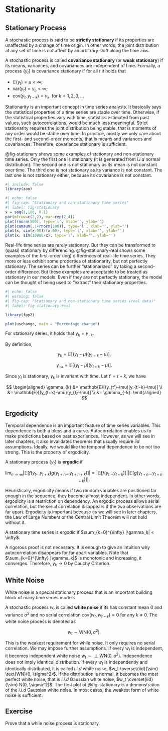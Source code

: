 # Stationarity

## Stationary Process

::: {#def-stationary}
A stochastic process is said to be **strictly stationary** if its
properties are unaffected by a change of time origin. In other words,
the joint distribution at any set of time is not affect by an arbitrary
shift along the time axis.
:::

::: {#def-covstationary}
A stochastic process is called **covariance stationary** (or **weak
stationary**) if its means, variances, and covariances are independent
of time. Formally, a process $\{y_t\}$ is covariance stationary if for
all $t$ it holds that

-   $\mathbb{E}(y_t) = \mu < \infty$;
-   $\text{var}(y_t) = \gamma_{_0} < \infty$;
-   $\text{cov}(y_t,y_{t-k})=\gamma_k$, for $k=1,2,3,\dots$
:::

Stationarity is an important concept in time series analysis. It
basically says the statistical properties of a time series are stable
over time. Otherwise, if the statistical properties vary with time,
statistics estimated from past values, such autocorrelations, would be
much less meaningful. Strict stationarity requires the joint
distribution being stable, that is moments of any order would be stable
over time. In practice, mostly we only care about the first- and
second-order moments, that is means and variances and covariances.
Therefore, covariance stationary is sufficient.

@fig-stationary shows some examples of stationary and non-stationary
time series. Only the first one is stationary (it is generated from
$i.i.d$ normal distribution). The second one is not stationary as its
mean is not constant over time. The third one is not stationary as its
variance is not constant. The last one is not stationary either, because
its covariance is not constant.

```r
#| include: false
library(zoo)
```

```r
#| echo: false
#| fig-cap: "Stationary and non-stationary time series"
#| label: fig-stationary
x = seq(1,100, 0.1)
par(mfrow=c(2,2), mar=rep(2,4))
plot(rnorm(500), type='l', xlab='', ylab='')
plot(cumsum(.1+rnorm(100)), type='l', xlab='', ylab='')
plot(x, sin(x-50)/(x-50), type='l', xlab='', ylab='')
plot(x, sin(10000/x), type='l', xlab='', ylab='')
```

Real-life time series are rarely stationary. But they can be transformed
to (quasi) stationary by differencing. @fig-stationary-real shows some
examples of the first-order (log) differences of real-life time series.
They more or less exhibit some properties of stationarity, but not
perfectly stationary. The series can be further "stationarized" by
taking a second-order difference. But these examples are acceptable to
be treated as stationary in our models. Even if they are not perfectly
stationary, the model can be thought of being used to "extract" their
stationary properties.

```r
#| echo: false
#| warning: false
#| fig-cap: "Stationary and non-stationary time series (real data)"
#| label: fig-stationary-real

library(fpp2)

plot(uschange, main = "Percentage change")
```

::: {#prp-neggamma}
For stationary series, it holds that $\gamma_k = \gamma_{-k}$.
:::

::: proof
By definition,

$$
\gamma_k = \mathbb{E}[(y_t-\mu)(y_{t-k}-\mu)],
$$

$$
\gamma_{-k} = \mathbb{E}[(y_t-\mu)(y_{t+k}-\mu)].
$$

Since $y_t$ is stationary, $\gamma_k$ is invariant with time. Let
$t'=t+k$, we have

$$
\begin{aligned}
\gamma_{k} &= \mathbb{E}[(y_{t'}-\mu)(y_{t'-k}-\mu)] \\
&= \mathbb{E}[(y_{t+k}-\mu)(y_{t}-\mu)] \\
&= \gamma_{-k}.
\end{aligned}
$$
:::

## Ergodicity

Temporal dependence is an important feature of time series variables.
This dependence is both a bless and a curve. Autocorrelation enables us
to make predictions based on past experiences. However, as we will see
in later chapters, it also invalidates theorems that usually require
$iid$ assumptions. Ideally, we would like the temporal dependence to be
not too strong. This is the property of ergodicity.

::: {#def-ergodic}
A stationary process $\{y_t\}$ is **ergodic** if

$$
\lim_{n\to\infty} |\mathbb{E}[f(y_t...y_{t+k})g(y_{t+n}...y_{t+n+k})]|=|\mathbb{E}[f(y_t...y_{t+k})]||\mathbb{E}[g(y_{t+n}...y_{t+n+k})]|.
$$
:::

Heuristically, ergodicity means if two random variables are positioned
far enough in the sequence, they become almost independent. In other
words, ergodicity is a restriction on dependency. An ergodic process
allows serial correlation, but the serial correlation disappears if the
two observations are far apart. Ergodicity is important because as we
will see in later chapters, the Law of Large Numbers or the Central
Limit Theorem will not hold without it.

::: {#thm-ergodic}
A stationary time series is ergodic if
$\sum_{k=0}^{\infty} |\gamma_k| < \infty$.
:::

::: proof
A rigorous proof is not necessary. It is enough to give an intuition why
autocorrelation disappears for far apart variables. Note that
$\sum_{k=0}^{\infty} |\gamma_k|$ is monotonic and increasing, it
converges. Therefore, $\gamma_k \to 0$ by Cauchy Criterion.
:::

## White Noise

White noise is a special stationary process that is an important
building block of many time series models.

::: {#def-whitenoise}
A stochastic process $w_t$ is called **white noise** if its has constant
mean $0$ and variance $\sigma^2$ and no serial correlation
$\text{cov}(w_t, w_{t-k})=0$ for any $k \neq 0$. The white noise process
is denoted as

$$
w_t \sim \text{WN}(0, \sigma^2).
$$
:::

This is the weakest requirement for while noise. It only requires no
serial correlation. We may impose further assumptions. If every $w_t$ is
independent, it becomes independent white noise
$w_t \sim \perp\text{WN}(0, \sigma^2)$. Independence does not imply
identical distribution. If every $w_t$ is independently and identically
distributed, it is called $i.i.d$ white noise,
$w_t \overset{iid}{\sim} \text{WN}(0, \sigma^2)$. If the distribution is
normal, it becomes the most perfect white noise, that is $i.i.d$
Gaussian white noise, $w_t \overset{iid}{\sim} N(0, \sigma^2)$. The
first plot of @fig-stationary is a demonstration of the $i.i.d$ Gaussian
white noise. In most cases, the weakest form of white noise is
sufficient.

::: callout-tip
## Exercise

Prove that a while noise process is stationary.
:::
